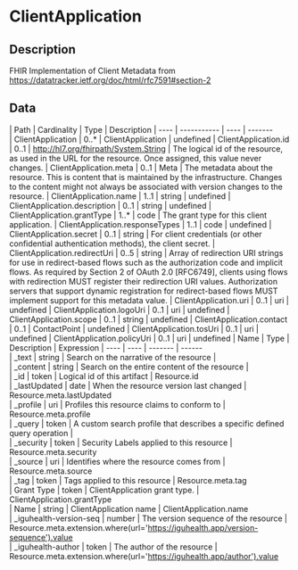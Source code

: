 
  # ClientApplication
 ## Description 
 FHIR Implementation of Client Metadata from https://datatracker.ietf.org/doc/html/rfc7591#section-2 

  ## Data
  <Tabs> <TabItem value="structure" label="Structure">
   | Path | Cardinality | Type | Description
  | ---- | ----------- | ---- | -------  
 | ClientApplication | 0..* | ClientApplication | undefined 
 | ClientApplication.id | 0..1 | http://hl7.org/fhirpath/System.String | The logical id of the resource, as used in the URL for the resource. Once assigned, this value never changes. 
 | ClientApplication.meta | 0..1 | Meta | The metadata about the resource. This is content that is maintained by the infrastructure. Changes to the content might not always be associated with version changes to the resource. 
 | ClientApplication.name | 1..1 | string | undefined 
 | ClientApplication.description | 0..1 | string | undefined 
 | ClientApplication.grantType | 1..* | code | The grant type for this client application. 
 | ClientApplication.responseTypes | 1..1 | code | undefined 
 | ClientApplication.secret | 0..1 | string | For client credentials (or other confidential authentication methods), the client secret. 
 | ClientApplication.redirectUri | 0..5 | string | Array of redirection URI strings for use in redirect-based flows such as the authorization code and implicit flows.  As required by Section 2 of OAuth 2.0 [RFC6749], clients using flows with redirection MUST register their redirection URI values. Authorization servers that support dynamic registration for redirect-based flows MUST implement support for this metadata value. 
 | ClientApplication.uri | 0..1 | uri | undefined 
 | ClientApplication.logoUri | 0..1 | uri | undefined 
 | ClientApplication.scope | 0..1 | string | undefined 
 | ClientApplication.contact | 0..1 | ContactPoint | undefined 
 | ClientApplication.tosUri | 0..1 | uri | undefined 
 | ClientApplication.policyUri | 0..1 | uri | undefined 
</TabItem>
 <TabItem value="searchparameter" label="Search Parameters">
   | Name | Type | Description  | Expression 
    | ---- | ---- | ------- | ------  
 | _text | string | Search on the narrative of the resource |   
 | _content | string | Search on the entire content of the resource |   
 | _id | token | Logical id of this artifact | Resource.id  
 | _lastUpdated | date | When the resource version last changed | Resource.meta.lastUpdated  
 | _profile | uri | Profiles this resource claims to conform to | Resource.meta.profile  
 | _query | token | A custom search profile that describes a specific defined query operation |   
 | _security | token | Security Labels applied to this resource | Resource.meta.security  
 | _source | uri | Identifies where the resource comes from | Resource.meta.source  
 | _tag | token | Tags applied to this resource | Resource.meta.tag  
 | Grant Type | token | ClientApplication grant type. | ClientApplication.grantType  
 | Name | string | ClientApplication name | ClientApplication.name  
 | _iguhealth-version-seq | number | The version sequence of the resource | Resource.meta.extension.where(url='https://iguhealth.app/version-sequence').value  
 | _iguhealth-author | token | The author of the resource | Resource.meta.extension.where(url='https://iguhealth.app/author').value  

</TabItem>
</Tabs>
